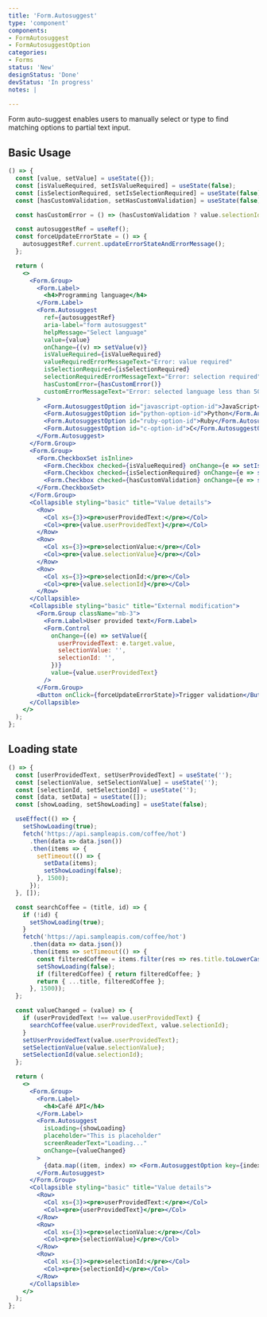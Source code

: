 ```yaml
---
title: 'Form.Autosuggest'
type: 'component'
components:
- FormAutosuggest
- FormAutosuggestOption
categories:
- Forms
status: 'New'
designStatus: 'Done'
devStatus: 'In progress'
notes: |

---
```


Form auto-suggest enables users to manually select or type to find matching options to partial text input.

## Basic Usage

```jsx live
() => {
  const [value, setValue] = useState({});
  const [isValueRequired, setIsValueRequired] = useState(false);
  const [isSelectionRequired, setIsSelectionRequired] = useState(false);
  const [hasCustomValidation, setHasCustomValidation] = useState(false);

  const hasCustomError = () => (hasCustomValidation ? value.selectionId !== 'c-option-id' : false);

  const autosuggestRef = useRef();
  const forceUpdateErrorState = () => {
    autosuggestRef.current.updateErrorStateAndErrorMessage();
  };

  return (
    <>
      <Form.Group>
        <Form.Label>
          <h4>Programming language</h4>
        </Form.Label>
        <Form.Autosuggest
          ref={autosuggestRef}
          aria-label="form autosuggest"
          helpMessage="Select language"
          value={value}
          onChange={(v) => setValue(v)}
          isValueRequired={isValueRequired}
          valueRequiredErrorMessageText="Error: value required"
          isSelectionRequired={isSelectionRequired}
          selectionRequiredErrorMessageText="Error: selection required"
          hasCustomError={hasCustomError()}
          customErrorMessageText="Error: selected language less than 50 years old"
        >
          <Form.AutosuggestOption id="javascript-option-id">JavaScript</Form.AutosuggestOption>
          <Form.AutosuggestOption id="python-option-id">Python</Form.AutosuggestOption>
          <Form.AutosuggestOption id="ruby-option-id">Ruby</Form.AutosuggestOption>
          <Form.AutosuggestOption id="c-option-id">C</Form.AutosuggestOption>
        </Form.Autosuggest>
      </Form.Group>
      <Form.Group>
        <Form.CheckboxSet isInline>
          <Form.Checkbox checked={isValueRequired} onChange={e => setIsValueRequired(e.target.checked)}>Value Required</Form.Checkbox>
          <Form.Checkbox checked={isSelectionRequired} onChange={e => setIsSelectionRequired(e.target.checked)}>Selection Required</Form.Checkbox>
          <Form.Checkbox checked={hasCustomValidation} onChange={e => setHasCustomValidation(e.target.checked)}>Custom Validation</Form.Checkbox>
        </Form.CheckboxSet>
      </Form.Group>
      <Collapsible styling="basic" title="Value details">
        <Row>
          <Col xs={3}><pre>userProvidedText:</pre></Col>
          <Col><pre>{value.userProvidedText}</pre></Col>
        </Row>
        <Row>
          <Col xs={3}><pre>selectionValue:</pre></Col>
          <Col><pre>{value.selectionValue}</pre></Col>
        </Row>
        <Row>
          <Col xs={3}><pre>selectionId:</pre></Col>
          <Col><pre>{value.selectionId}</pre></Col>
        </Row>
      </Collapsible>
      <Collapsible styling="basic" title="External modification">
        <Form.Group className="mb-3">
          <Form.Label>User provided text</Form.Label>
          <Form.Control
            onChange={(e) => setValue({
              userProvidedText: e.target.value,
              selectionValue: '',
              selectionId: '',
            })}
            value={value.userProvidedText}
          />
        </Form.Group>
        <Button onClick={forceUpdateErrorState}>Trigger validation</Button>
      </Collapsible>
    </>
  );
};
```

## Loading state

```jsx live
() => {
  const [userProvidedText, setUserProvidedText] = useState('');
  const [selectionValue, setSelectionValue] = useState('');
  const [selectionId, setSelectionId] = useState('');
  const [data, setData] = useState([]);
  const [showLoading, setShowLoading] = useState(false);

  useEffect(() => {
    setShowLoading(true);
    fetch('https://api.sampleapis.com/coffee/hot')
      .then(data => data.json())
      .then(items => {
        setTimeout(() => {
          setData(items);
          setShowLoading(false);
        }, 1500);
      });
  }, []);

  const searchCoffee = (title, id) => {
    if (!id) {
      setShowLoading(true);
    }
    fetch('https://api.sampleapis.com/coffee/hot')
      .then(data => data.json())
      .then(items => setTimeout(() => {
        const filteredCoffee = items.filter(res => res.title.toLowerCase().includes(title.toLowerCase()));
        setShowLoading(false);
        if (filteredCoffee) { return filteredCoffee; }
        return { ...title, filteredCoffee };
      }, 1500));
  };

  const valueChanged = (value) => {
    if (userProvidedText !== value.userProvidedText) {
      searchCoffee(value.userProvidedText, value.selectionId);
    }
    setUserProvidedText(value.userProvidedText);
    setSelectionValue(value.selectionValue);
    setSelectionId(value.selectionId);
  };

  return (
    <>
      <Form.Group>
        <Form.Label>
          <h4>Café API</h4>
        </Form.Label>
        <Form.Autosuggest
          isLoading={showLoading}
          placeholder="This is placeholder"
          screenReaderText="Loading..."
          onChange={valueChanged}
        >
          {data.map((item, index) => <Form.AutosuggestOption key={index}>{item.title}</Form.AutosuggestOption>)}
        </Form.Autosuggest>
      </Form.Group>
      <Collapsible styling="basic" title="Value details">
        <Row>
          <Col xs={3}><pre>userProvidedText:</pre></Col>
          <Col><pre>{userProvidedText}</pre></Col>
        </Row>
        <Row>
          <Col xs={3}><pre>selectionValue:</pre></Col>
          <Col><pre>{selectionValue}</pre></Col>
        </Row>
        <Row>
          <Col xs={3}><pre>selectionId:</pre></Col>
          <Col><pre>{selectionId}</pre></Col>
        </Row>
      </Collapsible>
    </>
  );
};
```
